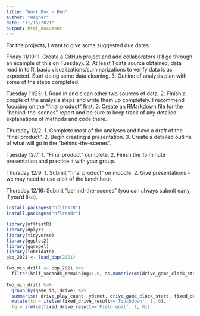 ```yaml
---
title: "Work Doc - Ben"
author: "Wagner"
date: "11/16/2021"
output: html_document
---
```


For the projects, I want to give some suggested due dates:

Friday 11/19: 1. Create a GitHub project and add collaborators (I'll go through an example of this on Tuesday). 2. At least 1 data source obtained,  data read in to R, basic visualizations/summarizations to verify data is as expected. Start doing some data cleaning. 3. Outline of analysis plan with some of the steps completed.

Tuesday 11/23: 1. Read in and clean other two sources of data. 2. Finish a couple of the analysis steps and write them up completely. I recommend focusing on the "final product" first. 3. Create an RMarkdown file for the "behind-the-scenes" report and be sure to keep track of any detailed explanations of methods and code there. 

Thursday 12/2: 1. Complete most of the analyses and have a draft of the "final product". 2. Begin creating a presentation. 3. Create a detailed outline of what will go in the "behind-the-scenes". 

Tuesday 12/7: 1. "Final product" complete. 2. Finish the 15 minute presentation and practice it with your group. 

Thursday 12/9: 1. Submit "final product" on moodle. 2. Give presentations - we may need to use a bit of the lunch hour. 

Thursday 12/16: Submit "behind-the-scenes" (you can always submit early, if you'd like). 


```r
install.packages("nflfastR")
install.packages("nflreadr")
```

```r
library(nflfastR)
library(dplyr)
library(tidyverse)
library(ggplot2)
library(ggrepel)
library(lubridate)
pbp_2021 <- load_pbp(2021)
```

```r
Two_min_drill <- pbp_2021 %>% 
  filter(half_seconds_remaining<120, as.numeric(ms(drive_game_clock_start))<150) 
  
Two_min_drill %>% 
  group_by(game_id, drive) %>%
  summarise( drive_play_count, ydsnet, drive_game_clock_start, fixed_drive_result) %>%
  mutate(td = ifelse(fixed_drive_result=='Touchdown', 1, 0),
  fg = ifelse(fixed_drive_result=='Field goal', 1, 0))

```